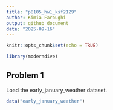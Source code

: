 ```yaml
---
title: "p8105_hw1_ksf2129"
author: Kimia Faroughi
output: github_document
date: "2025-09-16"
---
```


```r
knitr::opts_chunk$set(echo = TRUE)
```

```r
library(moderndive)
```

## Problem 1

Load the early_january_weather dataset.

```r
data("early_january_weather")
```

